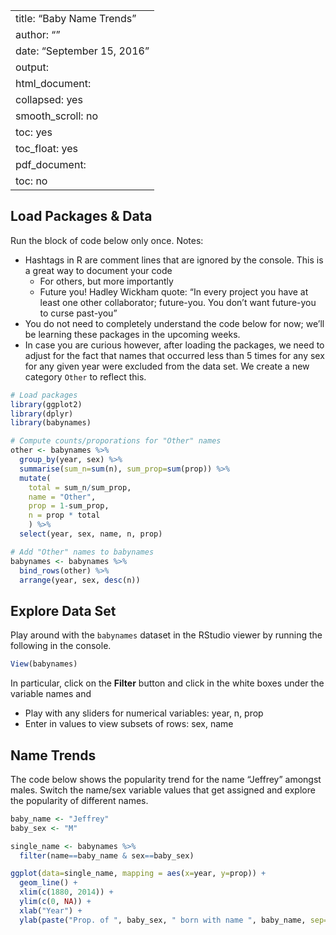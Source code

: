 
---
title: "Baby Name Trends"
author: ""
date: "September 15, 2016"
output:
  html_document:
    collapsed: yes
    smooth_scroll: no
    toc: yes
    toc_float: yes
  pdf_document:
    toc: no
---

## Load Packages & Data

Run the block of code below only once. Notes:

* Hashtags in R are comment lines that are ignored by the console. This is a
great way to document your code
    + For others, but more importantly
    + Future you! Hadley Wickham quote: "In every project you have at least one other collaborator; future-you. You don’t want future-you to curse past-you"
* You do not need to completely understand the code below for now; we'll be
learning these packages in the upcoming weeks.
* In case you are curious however, after loading the packages, we need to adjust
for the fact that names that occurred less than 5 times for any sex for any
given year were excluded from the data set. We create a new category `Other` to
reflect this.

```r
# Load packages
library(ggplot2)
library(dplyr)
library(babynames)

# Compute counts/proporations for "Other" names
other <- babynames %>% 
  group_by(year, sex) %>% 
  summarise(sum_n=sum(n), sum_prop=sum(prop)) %>% 
  mutate(
    total = sum_n/sum_prop,
    name = "Other",
    prop = 1-sum_prop,
    n = prop * total
    ) %>% 
  select(year, sex, name, n, prop)

# Add "Other" names to babynames
babynames <- babynames %>% 
  bind_rows(other) %>% 
  arrange(year, sex, desc(n))
```




## Explore Data Set

Play around with the `babynames` dataset in the RStudio viewer by running the 
following in the console.

```r
View(babynames)
```

In particular, click on the **Filter** button and click in the white boxes under
the variable names and

* Play with any sliders for numerical variables: year, n, prop
* Enter in values to view subsets of rows: sex, name



## Name Trends

The code below shows the popularity trend for the name "Jeffrey" amongst males. 
Switch the name/sex variable values that get assigned and explore the popularity
of different names.

```r
baby_name <- "Jeffrey"
baby_sex <- "M"

single_name <- babynames %>% 
  filter(name==baby_name & sex==baby_sex)

ggplot(data=single_name, mapping = aes(x=year, y=prop)) + 
  geom_line() +
  xlim(c(1880, 2014)) +
  ylim(c(0, NA)) +
  xlab("Year") +
  ylab(paste("Prop. of ", baby_sex, " born with name ", baby_name, sep=""))
```




